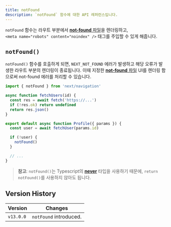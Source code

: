 ```yaml
---
title: notFound
description: `notFound` 함수에 대한 API 레퍼런스입니다.
---
```


`notFound` 함수는 라우트 부분에서 [**not-found** 파일](/docs/app/api-reference/file-conventions/not-found)을 렌더링하고,<br/>`<meta name="robots" content="noindex" />` 태그를 주입할 수 있게 해줍니다.

## `notFound()`

`notFound()` 함수를 호출하게 되면, `NEXT_NOT_FOUND` 에러가 발생하고 해당 오류가 발생한 라우트 부분의 렌더링이 종료됩니다. 이때 지정한 [**not-found**
파일](/docs/app/api-reference/file-conventions/not-found) UI를 렌더링 함으로써 not-found 에러를 처리할 수 있습니다.

```jsx filename="app/user/[id]/page.js"
import { notFound } from 'next/navigation'

async function fetchUsers(id) {
  const res = await fetch('https://...')
  if (!res.ok) return undefined
  return res.json()
}

export default async function Profile({ params }) {
  const user = await fetchUser(params.id)

  if (!user) {
    notFound()
  }

  // ...
}
```

> **참고**: `notFound()`는 Typescript의 [**never**](https://www.typescriptlang.org/docs/handbook/2/functions.html#never) 타입을 사용하기 때문에, `return notFound()`를 사용하지 않아도 됩니다.

## Version History

| Version   | Changes                |
| --------- | ---------------------- |
| `v13.0.0` | `notFound` introduced. |

